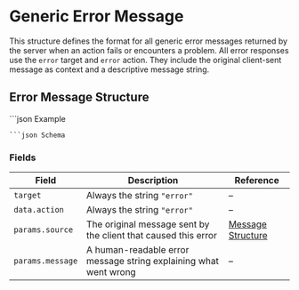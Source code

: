 # Generic Error Message

This structure defines the format for all generic error messages returned by the server when an action fails or encounters a problem. All error responses use the `error` target and `error` action. They include the original client-sent message as context and a descriptive message string.

## Error Message Structure

<CodeGroup>
```json Example

```
```json Schema

```
</CodeGroup>

### Fields

| Field            | Description                                                      | Reference                             |
|------------------|------------------------------------------------------------------|---------------------------------------|
| `target`         | Always the string `"error"`                                      | –                                     |
| `data.action`    | Always the string `"error"`                                      | –                                     |
| `params.source`  | The original message sent by the client that caused this error   | [Message Structure](/protocol/format) |
| `params.message` | A human-readable error message string explaining what went wrong | –                                     |
